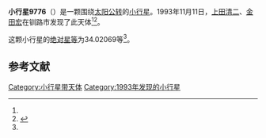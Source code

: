 {{Infobox planet
| bgcolour = #FFFFC0
| name = 9776
| symbol = 
| image = 
| caption = 
| discovery = yes
| discovery_ref = 
| discoverer = [[上田清二|上田清二]]、[[金田宏|金田宏]]
| discovery_site = [[钏路市|钏路市]] 
| discovered = 1993年11月11日
| designations = yes
| mp_name = 
| named_after = 
| alt_names = 1993 VL3/ 1990 DO1
| mp_category = [[主带小行星|主带小行星]]
| orbit_ref = <ref name="a">[http://ssd.jpl.nasa.gov/sbdb.cgi?sstr=9776 9776] {{Wayback|url=http://ssd.jpl.nasa.gov/sbdb.cgi?sstr=9776 |date=20210810161554 }}，小行星數據庫瀏覽器（JPL Small-Body Database Browser）－[[美国国家航空航天局|美国国家航空航天局]]喷气推进实验室</ref>
| epoch = 2456400.5 (2013年4月18日更新)
| aphelion = {{convert|2.9719202|AU|km|3|abbr=on|lk=out}}
| perihelion = {{convert|2.8413432|AU|km|3|abbr=on}}
| semimajor = {{convert|2.9066317|AU|km|3|abbr=on}}
| eccentricity = 0.0224619
| period = 1810.020272 [[日|日]]<br />4.96[[儒略年|儒略年]]
| avg_speed = 
| inclination = 3.38264
| asc_node = 91.98964
| mean_anomaly = 
| arg_peri = 34.02069
| satellites = 
| physical_characteristics = yes
| dimensions = 
| mass = 
| density = 
| surface_grav = 
| escape_velocity = 
| sidereal_day = 
| axial_tilt = 
| pole_ecliptic_lat = 
| pole_ecliptic_lon = 
| albedo = 
| temperatures= 
| temp_name1 = 
| mean_temp_1 = 
| max_temp_1 = 
| temp_name2 = 
| max_temp_2 = 
| spectral_type = 
| abs_magnitude = 34.02069
}}

'''小行星9776'''（{{lang-en|9776}}）是一颗围绕[[太阳|太阳]][[公转|公转]]的[[小行星|小行星]]。1993年11月11日，[[上田清二|上田清二]]、[[金田宏|金田宏]]在钏路市发现了此天体<ref name="a" /><ref>{{cite news|title=小行星列表|url=http://cfa-www.harvard.edu/iau/lists/NumberedMPs.txt|accessdate=2013-07-08|newspaper=哈佛大学|archive-date=2008-05-17|archive-url=https://web.archive.org/web/20080517010638/http://cfa-www.harvard.edu/iau/lists/NumberedMPs.txt|dead-url=no}}</ref>。

这颗小行星的[[绝对星等|绝对星等]]为34.02069等<ref name="a" />。

==参考文献==
{{reflist}}
{{Minor Planet Number|[[小行星9775|小行星9775]]|[[小行星9777|小行星9777]]}}

{{小天体}}

[[Category:小行星带天体|Category:小行星带天体]]
[[Category:1993年发现的小行星|Category:1993年发现的小行星]]

{{asteroid-stub}}